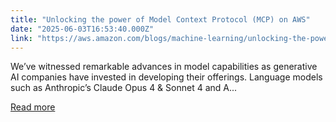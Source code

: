 ```yaml
---
title: "Unlocking the power of Model Context Protocol (MCP) on AWS"
date: "2025-06-03T16:53:40.000Z"
link: "https://aws.amazon.com/blogs/machine-learning/unlocking-the-power-of-model-context-protocol-mcp-on-aws/"
---
```


We’ve witnessed remarkable advances in model capabilities as generative AI companies have invested in developing their offerings. Language models such as Anthropic’s Claude Opus 4 &amp; Sonnet 4 and A...

[Read more](https://aws.amazon.com/blogs/machine-learning/unlocking-the-power-of-model-context-protocol-mcp-on-aws/)
